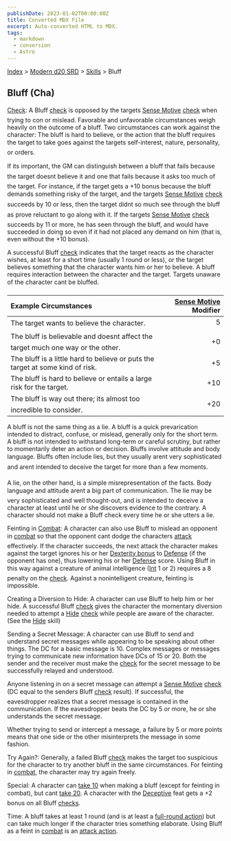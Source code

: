 ```yaml
---
publishDate: 2023-01-02T00:00:00Z
title: Converted MDX File
excerpt: Auto-converted HTML to MDX.
tags:
  - markdown
  - conversion
  - Astro
---
```


[Index](-index) > [Modern d20 SRD](modern-d20-srd-index) > [Skills](modern-d20-srd-skills-index) > Bluff

## Bluff (Cha)

[Check](modern-d20-srd-skills-skill-basics-php#skill-check-index): A Bluff [check](modern-d20-srd-skills-skill-basics-php#skill-check-index) is opposed by the targets [Sense
Motive](modern-d20-srd-skills-sense-motive) [check](modern-d20-srd-skills-skill-basics-php#skill-check-index) when trying to con or mislead. Favorable and unfavorable circumstances weigh heavily on the outcome of a bluff. Two circumstances can work against the character: The bluff is hard to believe, or the action that the bluff requires the target to take goes against the targets self-interest, nature, personality, or orders.

If its important, the GM can distinguish between a bluff that fails because the target doesnt believe it and one that fails because it asks too much of the target. For instance, if the target gets a +10 bonus because the bluff demands something risky of the target, and the targets [Sense
Motive](modern-d20-srd-skills-sense-motive) [check](modern-d20-srd-skills-skill-basics-php#skill-check-index) succeeds by 10 or less, then the target didnt so much see through the bluff as prove reluctant to go along with it. If the targets [Sense
Motive](modern-d20-srd-skills-sense-motive) [check](modern-d20-srd-skills-skill-basics-php#skill-check-index) succeeds by 11 or more, he has seen through the bluff, and would have succeeded in doing so even if it had not placed any demand on him (that is, even without the +10 bonus).

A successful Bluff [check](modern-d20-srd-skills-skill-basics-php#skill-check-index) indicates that the target reacts as the character wishes, at least for a short time (usually 1 round or less), or the target believes something that the character wants him or her to believe.
A bluff requires interaction between the character and the target. Targets unaware of the character cant be bluffed.

| Example Circumstances                                                           | [Sense Motive](modern-d20-srd-skills-sense-motive) Modifier |
| :------------------------------------------------------------------------------ | ----------------------------------------------------------: |
| The target wants to believe the character.                                      |                                                           5 |
| The bluff is believable and doesnt affect the target much one way or the other. |                                                          +0 |
| The bluff is a little hard to believe or puts the target at some kind of risk.  |                                                          +5 |
| The bluff is hard to believe or entails a large risk for the target.            |                                                         +10 |
| The bluff is way out there; its almost too incredible to consider.              |                                                         +20 |

A bluff is not the same thing as a lie. A bluff is a quick prevarication intended to distract, confuse, or mislead, generally only for the short term. A bluff is not intended to withstand long-term or careful scrutiny, but rather to momentarily deter an action or decision. Bluffs involve attitude and body language. Bluffs often include lies, but they usually arent very sophisticated and arent intended to deceive the target for more than a few moments.

A lie, on the other hand, is a simple misrepresentation of the facts. Body language and attitude arent a big part of communication. The lie may be very sophisticated and well thought-out, and is intended to deceive a character at least until he or she discovers evidence to the contrary. A character should not make a Bluff check every time he or she utters a lie.

Feinting in [Combat](modern-d20-srd-combat-combat-cycle): A character can also use Bluff to mislead an opponent in [combat](modern-d20-srd-combat-combat-cycle) so that the opponent cant dodge the characters [attack](modern-d20-srd-combat-attack-roll) effectively. If the character succeeds, the next attack the character makes against the target ignores his or her [Dexterity
bonus](modern-d20-srd-basics-ability-scores) to [Defense](modern-d20-srd-combat-defense) (if the opponent has one), thus lowering his or her [Defense](modern-d20-srd-combat-defense) score. Using Bluff in this way against a creature of animal intelligence ([Int](modern-d20-srd-basics-ability-scores) 1 or 2) requires a 8 penalty on the [check](modern-d20-srd-skills-skill-basics-php#skill-check-index). Against a nonintelligent creature, feinting is impossible.

Creating a Diversion to Hide: A character can use Bluff to help him or her hide. A successful Bluff [check](modern-d20-srd-skills-skill-basics-php#skill-check-index) gives the character the momentary diversion needed to attempt a [Hide](modern-d20-srd-skills-hide) [check](modern-d20-srd-skills-skill-basics-php#skill-check-index) while people are aware of the character. (See the [Hide](modern-d20-srd-skills-hide) skill)

Sending a Secret Message: A character can use Bluff to send and understand secret messages while appearing to be speaking about other things. The DC for a basic message is 10. Complex messages or messages trying to communicate new information have DCs of 15 or 20. Both the sender and the receiver must make the [check](modern-d20-srd-skills-skill-basics-php#skill-check-index) for the secret message to be successfully relayed and understood.

Anyone listening in on a secret message can attempt a [Sense
Motive](modern-d20-srd-skills-sense-motive) [check](modern-d20-srd-skills-skill-basics-php#skill-check-index) (DC equal to the senders Bluff [check](modern-d20-srd-skills-skill-basics-php#skill-check-index) result). If successful, the eavesdropper realizes that a secret message is contained in the communication. If the eavesdropper beats the DC by 5 or more, he or she understands the secret message.

Whether trying to send or intercept a message, a failure by 5 or more points means that one side or the other misinterprets the message in some fashion.

Try Again?: Generally, a failed Bluff [check](modern-d20-srd-skills-skill-basics-php#skill-check-index) makes the target too suspicious for the character to try another bluff in the same circumstances. For feinting in [combat](modern-d20-srd-combat-combat-cycle), the character may try again freely.

Special: A character can [take
10](modern-d20-srd-skills-skill-basics-php#take10-index) when making a bluff (except for feinting in combat), but cant [take
20](modern-d20-srd-skills-skill-basics-php#take20-index).
A character with the [Deceptive](modern-d20-srd-feats-deceptive) feat gets a +2 bonus on all Bluff [checks](modern-d20-srd-skills-skill-basics-php#skill-check-index).

Time: A bluff takes at least 1 round (and is at least a [full-round
action](modern-d20-srd-combat-full-round-actions)) but can take much longer if the character tries something elaborate. Using Bluff as a feint in [combat](modern-d20-srd-combat-combat-cycle) is an [attack
action](modern-d20-srd-combat-attack-actions).
